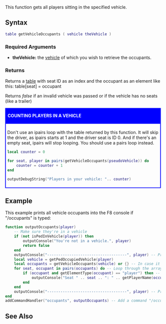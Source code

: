 
{{Server client function}}
This function gets all players sitting in the specified vehicle.

==Syntax== 
<syntaxhighlight lang="lua">
table getVehicleOccupants ( vehicle theVehicle )            
</syntaxhighlight> 
{{OOP||[[/vehicle.md|vehicle]]:getOccupants|occupants}}
===Required Arguments=== 
*'''theVehicle:''' the [[/vehicle.md|vehicle]] of which you wish to retrieve the occupants.

===Returns===
Returns a [[/table.md|table]] with seat ID as an index and the occupant as an element like this: table[seat] = occupant

Returns ''false'' if an invalid vehicle was passed or if the vehicle has no seats (like a trailer)

<div style='font-weight: bold;background:blue;color:white;padding:2px; padding-left:8px;'>COUNTING PLAYERS IN A VEHICLE</div>
<div style='border: 2px solid blue;padding: 5px;'>Don't use an ipairs loop with the table returned by this function. It will skip the driver, as ipairs starts at 1 and the driver seat is ID 0. And if there's an empty seat, ipairs will stop looping. You should use a pairs loop instead.
<syntaxhighlight lang="lua">
local counter = 0

for seat, player in pairs(getVehicleOccupants(pseudoVehicle)) do
    counter = counter + 1
end

outputDebugString("Players in your vehicle: ".. counter)
</syntaxhighlight>
</div>

==Example== 
This example prints all vehicle occupants into the F8 console if "/occupants" is typed:
<syntaxhighlight lang="lua">
function outputOccupants(player)
    -- Make sure they're in a vehicle
    if (not isPedInVehicle(player)) then
        outputConsole("You're not in a vehicle.", player)
        return false
    end
    outputConsole("------------------------------------", player) -- Print a separator for easier reading
    local vehicle = getPedOccupiedVehicle(player)
    local occupants = getVehicleOccupants(vehicle) or {} -- In case it returned false, loop an empty table.
    for seat, occupant in pairs(occupants) do -- Loop through the array
        if (occupant and getElementType(occupant) == "player") then -- Make sure the occupant is a player
            outputConsole("Seat " .. seat .. ": " .. getPlayerName(occupant), player) -- Print who's in the seat
        end
    end
    outputConsole("------------------------------------", player) -- Print another separator
end
addCommandHandler("occupants", outputOccupants) -- Add a command "/occupants" which triggers outputOccupants
</syntaxhighlight>

==See Also==
{{Vehicle_functions}}